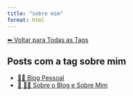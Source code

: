 ```yaml
---
title: "sobre mim"
format: html
---
```


[⬅ Voltar para Todas as Tags](../tags.qmd)

## Posts com a tag **sobre mim**

- [🧑‍💻 Blog Pessoal](/posts/pessoal/index.html)
- [📘 🧑‍💻 Sobre o Blog e Sobre Mim](/posts/pessoal/sobre-o-blog.html)
